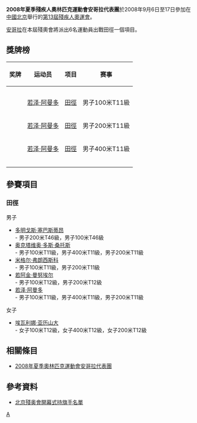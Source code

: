 {{Infobox Country Paralympics
|NPC= ANG
|games= 2008年夏季
|competitors=6
|sports=1
|flagbearer=
|gold=
|silver=3
|bronze=
|total=3
|rank=54
|officials=
}}

'''2008年夏季殘疾人奧林匹克運動會安哥拉代表團'''於2008年9月6日至17日參加在[[中國北京|中國北京]]舉行的[[2008年夏季殘奧會|第13屆殘疾人奧運會]]。

[[安哥拉|安哥拉]]在本屆殘奧會將派出6名運動員出戰田徑一個項目。

== 獎牌榜 ==
{| class="wikitable sortable" style="font-size:88%"
|-bgcolor=#efefef
! 奖牌
! 运动员
! 项目
! 赛事
|-
|-

|-
| {{silver medal}} || [[若泽·阿曼多|若泽·阿曼多]] || [[2008年夏季殘奧會田徑比賽|田徑]] || 男子100米T11級
|-
| {{silver medal}} || [[若泽·阿曼多|若泽·阿曼多]] || [[2008年夏季殘奧會田徑比賽|田徑]] || 男子200米T11級
|-
| {{silver medal}} || [[若泽·阿曼多|若泽·阿曼多]] || [[2008年夏季殘奧會田徑比賽|田徑]] || 男子400米T11級
|-

|-
|-

|}

== 參賽項目 ==
=== 田徑 ===

;男子
*[[多明戈斯·塞巴斯蒂昂|多明戈斯·塞巴斯蒂昂]]<br /> - 男子200米T46級，男子100米T46級
*[[奥克塔维奥·多斯·桑托斯|奥克塔维奥·多斯·桑托斯]]<br /> - 男子100米T11級，男子400米T11級，男子200米T11級
*[[米格尔·弗朗西斯科|米格尔·弗朗西斯科]]<br /> - 男子100米T11級，男子200米T11級
*[[若阿金·曼努埃尔|若阿金·曼努埃尔]]<br /> - 男子100米T12級，男子200米T12級
*[[若泽·阿曼多|若泽·阿曼多]]<br /> - 男子100米T11級，男子400米T11級，男子200米T11級

;女子
*[[埃瓦利娜·亚历山大|埃瓦利娜·亚历山大]]<br /> - 女子100米T12級，女子400米T12級，女子200米T12級 



== 相關條目 ==
*[[2008年夏季奧林匹克運動會安哥拉代表團|2008年夏季奧林匹克運動會安哥拉代表團]]

== 參考資料 ==
*[https://web.archive.org/web/20080909184931/http://www.paralympic.org/release/Main_Sections_Menu/News/Press_Releases/Flagbearers_List_Opening_Ceremony_Final_5_Sept1.pdf 北京殘奥會開幕式持旗手名單]

{{2008年夏季殘疾人奧林匹克運動會代表團}}

[[Category:2008年夏季殘疾人奧林匹克運動會代表團|A]]